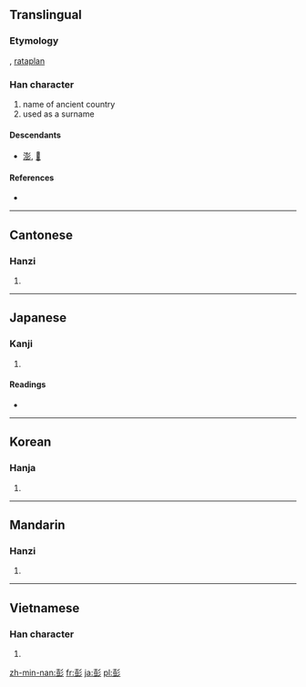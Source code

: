 ==Translingual==

===Etymology===
{{Han compound|壴|彡|c1=s|c2=p|ls=psc}}, [[rataplan]]

===Han character===
{{Han char|rn=59|rad=彡|as=09|sn=12|four=4212<sub>2</sub>|canj=土廿竹竹竹 (GTHHH)|ids=⿰[[壴]][[彡]]}}

# name of ancient country
# used as a surname

====Descendants====
* [[澎]], [[𥛱]]

====References====
* {{Han ref|kx=0364.050|dkj=10003|dj=0683.110|hdz=20855.060|uh=5F6D|ud=24429|bh=B45E|bd=46174}}

----

==Cantonese==

===Hanzi===
{{yue-hanzi|jyut=|y=pang4}}

# {{defn|Cantonese|sort=彡09}}

----

==Japanese==

===Kanji===
{{ja-kanji|grade=|rs=彡09}}

# {{defn|Japanese|sort=彡09}}

====Readings====
* {{ja-readings|on=[[ほう]] (hō)|kun=[[ゆく]] (yuku), [[みち]] (michi), [[さかん]] (sakan)}}

----

==Korean==

===Hanja===
{{ko-hanja|hangeul=[[팽]], [[방]]|eumhun=|rv=paeng, bang|mr=p'aeng, pang|y=phayng, pang}}

# {{defn|Korean|sort=彡09}}

----

==Mandarin==

===Hanzi===
{{cmn-hanzi|pin=[[péng]] ([[peng2]])|wg=p'eng<sup>2</sup>}}

# {{defn|Mandarin|sort=彡09}}

----

==Vietnamese==

===Han character===
{{vi-hantu|[[bành]]|rs=彡09}}

# {{defn|Vietnamese|sort=彡09}}

[[zh-min-nan:彭]]
[[fr:彭]]
[[ja:彭]]
[[pl:彭]]